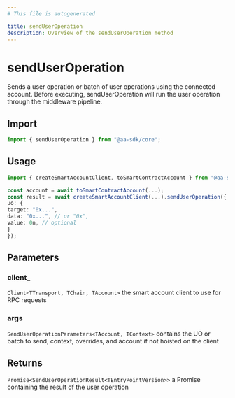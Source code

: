 ```yaml
---
# This file is autogenerated

title: sendUserOperation
description: Overview of the sendUserOperation method
---
```


# sendUserOperation

Sends a user operation or batch of user operations using the connected account. Before executing, sendUserOperation will run the user operation through the middleware pipeline.

## Import

```ts
import { sendUserOperation } from "@aa-sdk/core";
```

## Usage

```ts
import { createSmartAccountClient, toSmartContractAccount } from "@aa-sdk/core";

const account = await toSmartContractAccount(...);
const result = await createSmartAccountClient(...).sendUserOperation({
uo: {
target: "0x...",
data: "0x...", // or "0x",
value: 0n, // optional
}
});
```

## Parameters

### client\_

`Client<TTransport, TChain, TAccount>`
the smart account client to use for RPC requests

### args

`SendUserOperationParameters<TAccount, TContext>`
contains the UO or batch to send, context, overrides, and account if not hoisted on the client

## Returns

`Promise<SendUserOperationResult<TEntryPointVersion>>`
a Promise containing the result of the user operation
